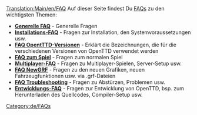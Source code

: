 [[Translation:Main/en/FAQ]]{{en/-}}{{de/Inhaltsverzeichnis}}
Auf dieser Seite findest Du [http://de.wikipedia.org/wiki/FAQ FAQs] zu den wichtigsten Themen:

*'''[[Main/de/Generelle FAQ|Generelle FAQ]]''' - Generelle Fragen
*'''[[Main/de/Installations-FAQ|Installations-FAQ]]''' - Fragen zur Installation, den Systemvoraussetzungen usw.
*'''[[Main/de/FAQ OpenTTD-Versionen|FAQ OpentTTD-Versionen]]''' - Erklärt die Bezeichnungen, die für die verschiedenen Versionen von OpenTTD verwendet werden
*'''[[Main/de/FAQ zum Spiel|FAQ zum Spiel]]''' - Fragen zum normalen Spiel
*'''[[Main/de/Multiplayer-FAQ|Multiplayer-FAQ]]''' - Fragen zu Multiplayer-Spielen, Server-Setup usw.
*'''[[Main/de/FAQ NewGRF|FAQ NewGRF]]''' - Fragen zu den neuen Grafiken, neuen Fahrzeugfunktionen usw. via .grf-Dateien
*'''[[Main/de/FAQ Troubleshooting|FAQ Troubleshooting]]''' - Fragen zu Abstürzen, Problemen usw.
*'''[[Main/de/Entwicklungs-FAQ|Entwicklungs-FAQ]]''' - Fragen zur Entwicklung von OpenTTD, bsp. zum Herunterladen des Quellcodes, Compiler-Setup usw.

[[Category:de/FAQs]]